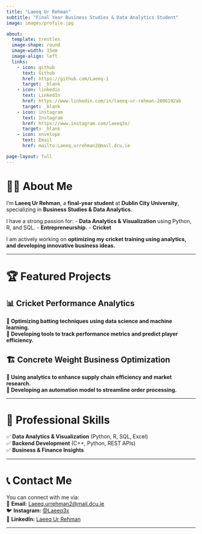 ```yaml
---
title: "Laeeq Ur Rehman"
subtitle: "Final Year Business Studies & Data Analytics Student"
image: images/profile.jpg

about:
  template: trestles
  image-shape: round
  image-width: 15em  
  image-align: left  
  links:
    - icon: github
      text: Github
      href: https://github.com/Laeeq-1
      target: _blank
    - icon: linkedin
      text: LinkedIn
      href: https://www.linkedin.com/in/laeeq-ur-rehman-2806192ab
      target: _blank
    - icon: instagram
      text: Instagram
      href: https://www.instagram.com/laeeq3x/
      target: _blank
    - icon: envelope
      text: Email
      href: mailto:Laeeq.urrehman2@mail.dcu.ie

page-layout: full  
---
```


# 👨‍💻 About Me
I’m **Laeeq Ur Rehman**, a **final-year student** at **Dublin City University**, specializing in **Business Studies & Data Analytics**.

I have a strong passion for:
- **Data Analytics & Visualization** using Python, R, and SQL.
- **Entrepreneurship.**
- **Cricket**

I am actively working on **optimizing my cricket training using analytics, and developing innovative business ideas.**  

---

# 🏆 Featured Projects

## **📊 Cricket Performance Analytics**
**🔹 Optimizing batting techniques using data science and machine learning.**  
**🔹 Developing tools to track performance metrics and predict player efficiency.**  

## **🏗 Concrete Weight Business Optimization**
**🔹 Using analytics to enhance supply chain efficiency and market research.**  
**🔹 Developing an automation model to streamline order processing.**  

---

# 💼 **Professional Skills**
✅ **Data Analytics & Visualization** (Python, R, SQL, Excel)  
✅ **Backend Development** (C++, Python, REST APIs)  
✅ **Business & Finance Insights**    

---

# 📞 Contact Me  
You can connect with me via:  
📧 **Email:** [Laeeq.urrehman2@mail.dcu.ie](mailto:Laeeq.urrehman2@mail.dcu.ie)  
🐦 **Instagram:** [@Laeeq3x](https://www.instagram.com/laeeq3x/)  
💼 **LinkedIn:** [Laeeq Ur Rehman](https://www.linkedin.com/in/laeeq-ur-rehman-2806192ab)  

---
